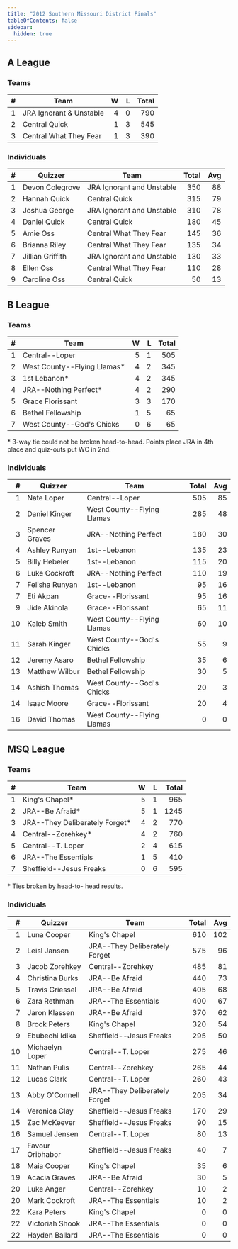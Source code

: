 ```yaml
---
title: "2012 Southern Missouri District Finals"
tableOfContents: false
sidebar:
  hidden: true
---
```


## A League

### Teams

|    # | Team                    |    W |    L | Total |
| ---: | ----------------------- | ---: | ---: | ----: |
|    1 | JRA Ignorant & Unstable |    4 |    0 |   790 |
|    2 | Central Quick           |    1 |    3 |   545 |
|    3 | Central What They Fear  |    1 |    3 |   390 |

### Individuals

|    # | Quizzer          | Team                      | Total |  Avg |
| ---: | ---------------- | ------------------------- | ----: | ---: |
|    1 | Devon Colegrove  | JRA Ignorant and Unstable |   350 |   88 |
|    2 | Hannah Quick     | Central Quick             |   315 |   79 |
|    3 | Joshua George    | JRA Ignorant and Unstable |   310 |   78 |
|    4 | Daniel Quick     | Central Quick             |   180 |   45 |
|    5 | Amie Oss         | Central What They Fear    |   145 |   36 |
|    6 | Brianna Riley    | Central What They Fear    |   135 |   34 |
|    7 | Jillian Griffith | JRA Ignorant and Unstable |   130 |   33 |
|    8 | Ellen Oss        | Central What They Fear    |   110 |   28 |
|    9 | Caroline Oss     | Central Quick             |    50 |   13 |

## B League

### Teams

|    # | Team                        |    W |    L | Total |
| ---: | --------------------------- | ---: | ---: | ----: |
|    1 | Central--Loper              |    5 |    1 |   505 |
|    2 | West County--Flying Llamas* |    4 |    2 |   345 |
|    3 | 1st Lebanon*                |    4 |    2 |   345 |
|    4 | JRA--Nothing Perfect*       |    4 |    2 |   290 |
|    5 | Grace Florissant            |    3 |    3 |   170 |
|    6 | Bethel Fellowship           |    1 |    5 |    65 |
|    7 | West County--God's Chicks   |    0 |    6 |    65 |

\* 3-way tie could not be broken head-to-head. Points place JRA in 4th place and quiz-outs put WC in 2nd.

### Individuals

|    # | Quizzer        | Team                       | Total |  Avg |
| ---: | -------------- | -------------------------- | ----: | ---: |
|    1 | Nate Loper     | Central--Loper             |   505 |   85 |
|    2 | Daniel Kinger  | West County--Flying Llamas |   285 |   48 |
|    3 | Spencer Graves | JRA--Nothing Perfect       |   180 |   30 |
|    4 | Ashley Runyan  | 1st--Lebanon               |   135 |   23 |
|    5 | Billy Hebeler  | 1st--Lebanon               |   115 |   20 |
|    6 | Luke Cockroft  | JRA--Nothing Perfect       |   110 |   19 |
|    7 | Felisha Runyan | 1st--Lebanon               |    95 |   16 |
|    7 | Eti Akpan      | Grace--Florissant          |    95 |   16 |
|    9 | Jide Akinola   | Grace--Florissant          |    65 |   11 |
|   10 | Kaleb Smith    | West County--Flying Llamas |    60 |   10 |
|   11 | Sarah Kinger   | West County--God's Chicks  |    55 |    9 |
|   12 | Jeremy Asaro   | Bethel Fellowship          |    35 |    6 |
|   13 | Matthew Wilbur | Bethel Fellowship          |    30 |    5 |
|   14 | Ashish Thomas  | West County--God's Chicks  |    20 |    3 |
|   14 | Isaac Moore    | Grace--Florissant          |    20 |    4 |
|   16 | David Thomas   | West County--Flying Llamas |     0 |    0 |

## MSQ League

### Teams

|    # | Team                           |    W |    L | Total |
| ---: | ------------------------------ | ---: | ---: | ----: |
|    1 | King's Chapel*                 |    5 |    1 |   965 |
|    2 | JRA--Be Afraid*                |    5 |    1 |  1245 |
|    3 | JRA--They Deliberately Forget* |    4 |    2 |   770 |
|    4 | Central--Zorehkey*             |    4 |    2 |   760 |
|    5 | Central--T. Loper              |    2 |    4 |   615 |
|    6 | JRA--The Essentials            |    1 |    5 |   410 |
|    7 | Sheffield--Jesus Freaks        |    0 |    6 |   595 |

\* Ties broken by head-to- head results.

### Individuals

|    # | Quizzer          | Team                          | Total |  Avg |
| ---: | ---------------- | ----------------------------- | ----: | ---: |
|    1 | Luna Cooper      | King's Chapel                 |   610 |  102 |
|    2 | Leisl Jansen     | JRA--They Deliberately Forget |   575 |   96 |
|    3 | Jacob Zorehkey   | Central--Zorehkey             |   485 |   81 |
|    4 | Christina Burks  | JRA--Be Afraid                |   440 |   73 |
|    5 | Travis Griessel  | JRA--Be Afraid                |   405 |   68 |
|    6 | Zara Rethman     | JRA--The Essentials           |   400 |   67 |
|    7 | Jaron Klassen    | JRA--Be Afraid                |   370 |   62 |
|    8 | Brock Peters     | King's Chapel                 |   320 |   54 |
|    9 | Ebubechi Idika   | Sheffield--Jesus Freaks       |   295 |   50 |
|   10 | Michaelyn Loper  | Central--T. Loper             |   275 |   46 |
|   11 | Nathan Pulis     | Central--Zorehkey             |   265 |   44 |
|   12 | Lucas Clark      | Central--T. Loper             |   260 |   43 |
|   13 | Abby O'Connell   | JRA--They Deliberately Forget |   205 |   34 |
|   14 | Veronica Clay    | Sheffield--Jesus Freaks       |   170 |   29 |
|   15 | Zac McKeever     | Sheffield--Jesus Freaks       |    90 |   15 |
|   16 | Samuel Jensen    | Central--T. Loper             |    80 |   13 |
|   17 | Favour Oribhabor | Sheffield--Jesus Freaks       |    40 |    7 |
|   18 | Maia Cooper      | King's Chapel                 |    35 |    6 |
|   19 | Acacia Graves    | JRA--Be Afraid                |    30 |    5 |
|   20 | Luke Anger       | Central--Zorehkey             |    10 |    2 |
|   20 | Mark Cockroft    | JRA--The Essentials           |    10 |    2 |
|   22 | Kara Peters      | King's Chapel                 |     0 |    0 |
|   22 | Victoriah Shook  | JRA--The Essentials           |     0 |    0 |
|   22 | Hayden Ballard   | JRA--The Essentials           |     0 |    0 |
